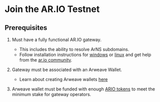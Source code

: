 
<HeroPattern />

# Join the AR.IO Testnet

## Prerequisites

1. Must have a fully functional AR.IO gateway.
    - This includes the ability to resolve ArNS subdomains.
    - Follow installation instructions for [windows](/gateways/ar-io-node/windows-setup) or [linux](/gateways/ar-io-node/linux-setup) and get help from the [ar.io community](https://discord.gg/7zUPfN4D6g).

2. Gateway must be associated with an Arweave Wallet.
    - Learn about creating Arweave wallets [here](https://ar.io/wallet)

3. Arweave wallet must be funded with enough [ARIO tokens](https://ar.io/test-ario) to meet the minimum stake for gateway operators.